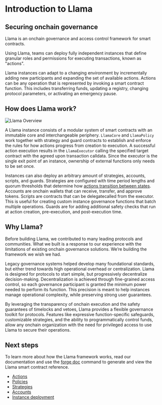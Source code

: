 # Introduction to Llama

## Securing onchain governance

Llama is an onchain governance and access control framework for smart contracts.

Using Llama, teams can deploy fully independent instances that define granular roles and permissions for executing transactions, known as "actions".

Llama instances can adapt to a changing environment by incrementally adding new participants and expanding the set of available actions. Actions can be any operation that is represented by invoking a smart contract function. This includes transferring funds, updating a registry, changing protocol parameters, or activating an emergency pause.

## How does Llama work?

![Llama Overview](../diagrams/llama-overview.png)

A Llama instance consists of a modular system of smart contracts with an immutable core and interchangeable periphery. `LlamaCore` and `LlamaPolicy` work together with strategy and guard contracts to establish and enforce the rules for how actions progress from creation to execution. A successful action execution results in the `LlamaExecutor` calling the specified target contract with the agreed upon transaction calldata. Since the executor is the single exit point of an instance, ownership of external functions only needs to be set once.

Instances can also deploy an arbitrary amount of strategies, accounts, scripts, and guards. Strategies are configured with time period lengths and quorum thresholds that determine how [actions transition between states](/framework/actions#action-state). Accounts are onchain wallets that can receive, transfer, and approve tokens. Scripts are contracts that can be delegatecalled from the executor. This is useful for creating custom instance governance functions that batch multiple operations. Guards are for adding additional safety checks that run at action creation, pre-execution, and post-execution time.

## Why Llama?

Before building Llama, we contributed to many leading protocols and communities. What we built is a response to our experience with the limitations of existing onchain governance solutions. We’re building the framework we wish we had.

Legacy governance systems helped develop many foundational standards, but either trend towards high operational overhead or centralization. Llama is designed for protocols to start simple, but progressively decentralize decision-making. Decentralization is achieved through fine-grained access control, so each governance participant is granted the minimum power needed to perform its function. This precision is meant to help instances manage operational complexity, while preserving strong user guarantees.

By leveraging the transparency of onchain execution and the safety guarantees of timelocks and vetoes, Llama provides a flexible governance toolkit for protocols. Features like expressive function-specific safeguards, customizable strategies, and the ability to programmatically control funds, allow any onchain organization with the need for privileged access to use Llama to secure their operations.

## Next steps

To learn more about how the Llama framework works, read our documentation and use the [forge doc](https://github.com/llamaxyz/llama#documentation) command to generate and view the Llama smart contract reference.

- [Actions](/framework/actions)
- [Policies](/framework/policies)
- [Strategies](/framework/strategies)
- [Accounts](/framework/accounts)
- [Instance deployment](/framework/instance-deployment)
